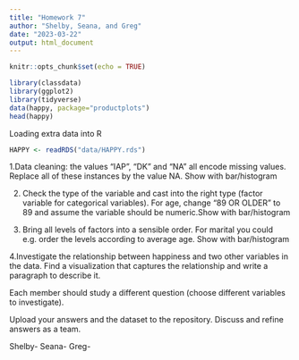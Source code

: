 ---
title: "Homework 7"
author: "Shelby, Seana, and Greg"
date: "2023-03-22"
output: html_document
---

```{r setup, include=FALSE}
knitr::opts_chunk$set(echo = TRUE)
```

```{r}
library(classdata)
library(ggplot2)
library(tidyverse)
data(happy, package="productplots")
head(happy)
```

Loading extra data into R

```{r}
HAPPY <- readRDS("data/HAPPY.rds")
```


1.Data cleaning: the values “IAP”, “DK” and “NA” all encode missing values. Replace all of these instances by the value NA. Show with bar/histogram


2. Check the type of the variable and cast into the right type (factor variable for categorical variables). For age, change “89 OR OLDER” to 89 and assume the variable should be numeric.Show with bar/histogram


3. Bring all levels of factors into a sensible order. For marital you could e.g. order the levels according to average age. Show with bar/histogram

4.Investigate the relationship between happiness and two other variables in the data. Find a visualization that captures the relationship and write a paragraph to describe it.

Each member should study a different question (choose different variables to investigate).

Upload your answers and the dataset to the repository. Discuss and refine answers as a team.

Shelby-
Seana-
Greg-
